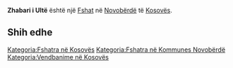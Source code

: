 {{Fshat në Kosovës
 | Emri                = Zhabari i Ultë
| sqi_D_name = Zhabari i Ultë
| sqi_D_FULL_NAME_RO = Zhabari i Ultë
| sqi_D_FULL_NAME_ND_RO = Zhabari i Ulte
| sqi_D_SORT_NAME_RG = ZHABARIIULTE
| sqi_D_FULL_NAME_RG = Zhabari i Ultë
| sqi_D_FULL_NAME_ND_RG = Zhabari i Ulte
| sqi_V_name = Zhabarë
| sqi_V_FULL_NAME_RO = Zhabarë Zabari i Ultë Zhabar i Poshtëm
| sqi_V_FULL_NAME_ND_RO = Zhabare Zabari i Ulte Zhabar i Poshtem
| sqi_V_SORT_NAME_RG = ZHABARE ZABARIIULTE ZHABARIPOSHTEM
| sqi_V_FULL_NAME_RG = Zhabarë Zabari i Ultë Zhabar i Poshtëm
| sqi_V_FULL_NAME_ND_RG = Zhabare Zabari i Ulte Zhabar i Poshtem
| srp_N_name = Donje Žabare
| srp_N_FULL_NAME_RO = Donje Žabare
| srp_N_FULL_NAME_ND_RO = Donje Zabare
| srp_N_SORT_NAME_RG = DONJEZABARE
| srp_N_FULL_NAME_RG = Donje Žabare
| srp_N_FULL_NAME_ND_RG = Donje Zabare
| srp_NS_name = Доње Жабаре
| srp_NS_FULL_NAME_RO = Доње Жабаре
| srp_NS_FULL_NAME_ND_RO = Доње Жабаре
| srp_NS_SORT_NAME_RG = ДОЊЕЖАБАРЕ
| srp_NS_FULL_NAME_RG = Доње Жабаре
| srp_NS_FULL_NAME_ND_RG = Доње Жабаре

 | Emri (Rasa dhanore) = 
 | Figura              = 
 | Shteti              = Kosovo
 | Komuna              = Novobërdë
 | Kodi postar         = 
 | Sipërfaqja          = 

 | Popullsia           = 

 | Regj. i popullsisë  = 
 | Dend. e popullsisë  = 
 | Faqja zyrtare       = 
 <!--- Koordinatat ----> 
 | Gjerësia            = 42.871389
 | Gjatësia            = 20.841111
 | Lartësia            = 
}}
'''Zhabari i Ultë''' është një [[Fshat]] në [[Novobërdë]] të [[Kosovës]].

<!-- == Gjeografia == -->
<!-- == Historia == -->
<!-- == Demografia == -->
== Shih edhe ==
{{Komuna Novobërdë}}
{{Kosovo-Administrata-Cung}}

[[Kategoria:Fshatra në Kosovës]]
[[Kategoria:Fshatra në Kommunes Novobërdë]]
[[Kategoria:Vendbanime në Kosovës]]